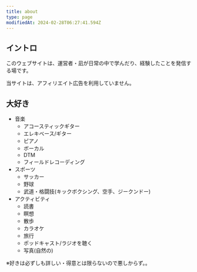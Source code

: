 ```yaml
---
title: about
type: page
modifiedAt: 2024-02-28T06:27:41.594Z
---
```

## イントロ

このウェブサイトは、運営者・凪が日常の中で学んだり、経験したことを発信する場です。

当サイトは、アフィリエイト広告を利用していません。

## 大好き

- 音楽
  - アコースティックギター
  - エレキベース/ギター
  - ピアノ
  - ボーカル
  - DTM
  - フィールドレコーディング
- スポーツ
  - サッカー
  - 野球
  - 武道・格闘技(キックボクシング、空手、ジークンドー)
- アクティビティ
  - 読書
  - 瞑想
  - 散歩
  - カラオケ
  - 旅行
  - ポッドキャスト/ラジオを聴く
  - 写真(自然の)

※好きは必ずしも詳しい・得意とは限らないので悪しからず。。
